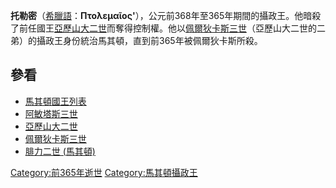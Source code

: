 '''托勒密'''（[[希臘語|希臘語]]：'''Πτολεμαῖος' '''），公元前368年至365年期間的攝政王。他暗殺了前任國王[[亞歷山大二世_(馬其頓)|亞歷山大二世]]而奪得控制權。他以[[佩爾狄卡斯三世|佩爾狄卡斯三世]]（亞歷山大二世的二弟）的攝政王身份統治馬其頓，直到前365年被佩爾狄卡斯所殺。 

==參看==
*[[馬其頓國王列表|馬其頓國王列表]]
*[[阿敏塔斯三世|阿敏塔斯三世]]
*[[亞歷山大二世_(馬其頓)|亞歷山大二世]]
*[[佩爾狄卡斯三世|佩爾狄卡斯三世]]
*[[腓力二世_(馬其頓)|腓力二世 (馬其頓)]]

[[Category:前365年逝世|Category:前365年逝世]]
[[Category:馬其頓攝政王|Category:馬其頓攝政王]]